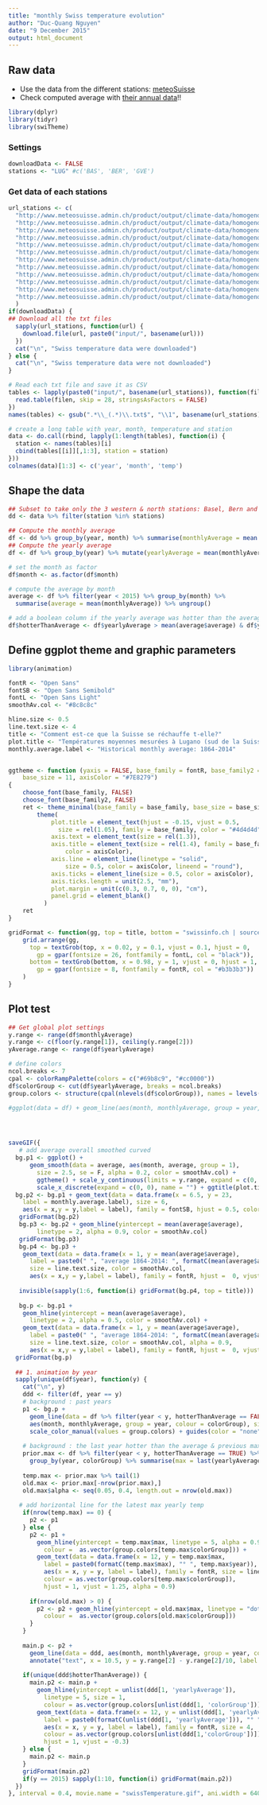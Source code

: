```yaml
---
title: "monthly Swiss temperature evolution"
author: "Duc-Quang Nguyen"
date: "9 December 2015"
output: html_document
---
```


## Raw data

* Use the data from the different stations: [meteoSuisse](http://www.meteosuisse.admin.ch/home/climat/passe/donnees-mensuelles-homogeneisees.html?region=Tableau)
* Check computed average with [their annual data](http://www.meteosuisse.admin.ch/product/output/climate-data/homogenous-monthly-data-processing/data/homog_mo_schweiz.txt)!!


```r
library(dplyr)
library(tidyr)
library(swiTheme)
```

### Settings
```r
downloadData <- FALSE
stations <- "LUG" #c('BAS', 'BER', 'GVE')
```


### Get data of each stations
```r
url_stations <- c(
  "http://www.meteosuisse.admin.ch/product/output/climate-data/homogenous-monthly-data-processing/data/homog_mo_BAS.txt",
  "http://www.meteosuisse.admin.ch/product/output/climate-data/homogenous-monthly-data-processing/data/homog_mo_BER.txt",
  "http://www.meteosuisse.admin.ch/product/output/climate-data/homogenous-monthly-data-processing/data/homog_mo_CHD.txt",
  "http://www.meteosuisse.admin.ch/product/output/climate-data/homogenous-monthly-data-processing/data/homog_mo_CHM.txt",
  "http://www.meteosuisse.admin.ch/product/output/climate-data/homogenous-monthly-data-processing/data/homog_mo_DAV.txt",
  "http://www.meteosuisse.admin.ch/product/output/climate-data/homogenous-monthly-data-processing/data/homog_mo_ENG.txt",
  "http://www.meteosuisse.admin.ch/product/output/climate-data/homogenous-monthly-data-processing/data/homog_mo_GVE.txt",
  "http://www.meteosuisse.admin.ch/product/output/climate-data/homogenous-monthly-data-processing/data/homog_mo_LUG.txt", 
  "http://www.meteosuisse.admin.ch/product/output/climate-data/homogenous-monthly-data-processing/data/homog_mo_SAE.txt", 
  "http://www.meteosuisse.admin.ch/product/output/climate-data/homogenous-monthly-data-processing/data/homog_mo_SIA.txt", 
  "http://www.meteosuisse.admin.ch/product/output/climate-data/homogenous-monthly-data-processing/data/homog_mo_SIO.txt", 
  "http://www.meteosuisse.admin.ch/product/output/climate-data/homogenous-monthly-data-processing/data/homog_mo_SMA.txt"
  )
if(downloadData) {
## Download all the txt files
  sapply(url_stations, function(url) {
    download.file(url, paste0("input/", basename(url)))
  })
  cat("\n", "Swiss temperature data were downloaded")
} else {
  cat("\n", "Swiss temperature data were not downloaded")
}

# Read each txt file and save it as CSV
tables <- lapply(paste0("input/", basename(url_stations)), function(filen) {
  read.table(filen, skip = 28, stringsAsFactors = FALSE)
})
names(tables) <- gsub(".*\\_(.*)\\.txt$", "\\1", basename(url_stations))

# create a long table with year, month, temperature and station
data <- do.call(rbind, lapply(1:length(tables), function(i) {
  station <- names(tables)[i]
  cbind(tables[[i]][,1:3], station = station)
}))
colnames(data)[1:3] <- c('year', 'month', 'temp')
```


## Shape the data
```r
## Subset to take only the 3 western & north stations: Basel, Bern and Geneva
dd <- data %>% filter(station %in% stations)

## Compute the monthly average
df <- dd %>% group_by(year, month) %>% summarise(monthlyAverage = mean (temp, na.rm = T)) %>% ungroup()
## Compute the yearly average
df <- df %>% group_by(year) %>% mutate(yearlyAverage = mean(monthlyAverage)) %>% ungroup()

# set the month as factor
df$month <- as.factor(df$month)

# compute the average by month
average <- df %>% filter(year < 2015) %>% group_by(month) %>% 
  summarise(average = mean(monthlyAverage)) %>% ungroup()

# add a boolean column if the yearly average was hotter than the average over all years & a new cumulative max
df$hotterThanAverage <- df$yearlyAverage > mean(average$average) & df$yearlyAverage == cummax(df$yearlyAverage)

```
## Define ggplot theme and graphic parameters
```r
library(animation)

fontR <- "Open Sans"
fontSB <- "Open Sans Semibold"
fontL <- "Open Sans Light"
smoothAv.col <- "#8c8c8c"

hline.size <- 0.5 
line.text.size <- 4
title <- "Comment est-ce que la Suisse se réchauffe t-elle?"
plot.title <- "Températures moyennes mesurées à Lugano (sud de la Suisse)"
monthly.average.label <- "Historical monthly average: 1864-2014"


ggtheme <- function (yaxis = FALSE, base_family = fontR, base_family2 = fontSB,
    base_size = 11, axisColor = "#7E8279") 
{
    choose_font(base_family, FALSE)
    choose_font(base_family2, FALSE)
    ret <- theme_minimal(base_family = base_family, base_size = base_size) + 
        theme(
            plot.title = element_text(hjust = -0.15, vjust = 0.5, 
              size = rel(1.05), family = base_family, color = "#4d4d4d"), 
            axis.text = element_text(size = rel(1.3)), 
            axis.title = element_text(size = rel(1.4), family = base_family2, 
                color = axisColor), 
            axis.line = element_line(linetype = "solid", 
                size = 0.5, color = axisColor, lineend = "round"),
            axis.ticks = element_line(size = 0.5, color = axisColor), 
            axis.ticks.length = unit(2.5, "mm"), 
            plot.margin = unit(c(0.3, 0.7, 0, 0), "cm"), 
            panel.grid = element_blank()
          )
    ret
}

gridFormat <- function(gg, top = title, bottom = "swissinfo.ch | source: MétéoSuisse") {
    grid.arrange(gg, 
      top = textGrob(top, x = 0.02, y = 0.1, vjust = 0.1, hjust = 0, 
        gp = gpar(fontsize = 26, fontfamily = fontL, col = "black")),
      bottom = textGrob(bottom, x = 0.98, y = 1, vjust = 0, hjust = 1, 
        gp = gpar(fontsize = 8, fontfamily = fontR, col = "#b3b3b3"))
    )
}

```

## Plot test
```r
## Get global plot settings
y.range <- range(df$monthlyAverage)
y.range <- c(floor(y.range[1]), ceiling(y.range[2]))
yAverage.range <- range(df$yearlyAverage)

# define colors
ncol.breaks <- 7
cpal <- colorRampPalette(colors = c("#69b8c9", "#cc0000"))
df$colorGroup <- cut(df$yearlyAverage, breaks = ncol.breaks)
group.colors <- structure(cpal(nlevels(df$colorGroup)), names = levels(df$colorGroup))

#ggplot(data = df) + geom_line(aes(month, monthlyAverage, group = year, colour = yearlyAverage), size = 0.1, alpha = 0.8) 




saveGIF({ 
   # add average overall smoothed curved
  bg.p1 <- ggplot() +  
      geom_smooth(data = average, aes(month, average, group = 1), 
        size = 2.5, se = F, alpha = 0.2, color = smoothAv.col) +
        ggtheme() + scale_y_continuous(limits = y.range, expand = c(0, 0), name = "", labels = function(x) paste0(x,'°')) + 
        scale_x_discrete(expand = c(0, 0), name = "") + ggtitle(plot.title)
  bg.p2 <- bg.p1 + geom_text(data = data.frame(x = 6.5, y = 23, 
    label = monthly.average.label), size = 6,
    aes(x = x,y = y,label = label), family = fontSB, hjust = 0.5, color = smoothAv.col)
   gridFormat(bg.p2) 
   bg.p3 <- bg.p2 + geom_hline(yintercept = mean(average$average),
        linetype = 2, alpha = 0.9, color = smoothAv.col) 
   gridFormat(bg.p3)
   bg.p4 <- bg.p3 + 
    geom_text(data = data.frame(x = 1, y = mean(average$average), 
      label = paste0(" ", "average 1864-2014: ", formatC(mean(average$average), digits = 3), "°")), 
      size = line.text.size, color = smoothAv.col,
      aes(x = x,y = y,label = label), family = fontR, hjust =  0, vjust = 1.4)
  
   invisible(sapply(1:6, function(i) gridFormat(bg.p4, top = title)))
    
   bg.p <- bg.p1 + 
    geom_hline(yintercept = mean(average$average),
      linetype = 2, alpha = 0.5, color = smoothAv.col) + 
    geom_text(data = data.frame(x = 1, y = mean(average$average), 
      label = paste0(" ", "average 1864-2014: ", formatC(mean(average$average), digits = 3), "°C")), 
      size = line.text.size, color = smoothAv.col, alpha = 0.9,
      aes(x = x,y = y,label = label), family = fontR, hjust =  0, vjust = 1.4)
  gridFormat(bg.p)
  
  ## 1. animation by year
  sapply(unique(df$year), function(y) {
    cat("\n", y)
    ddd <- filter(df, year == y)
    # background : past years
    p1 <- bg.p + 
      geom_line(data = df %>% filter(year < y, hotterThanAverage == FALSE),
      aes(month, monthlyAverage, group = year, colour = colorGroup), size = 0.3, alpha = 0.4) + 
      scale_color_manual(values = group.colors) + guides(color = "none")
      
    # background : the last year hotter than the average & previous max
    prior.max <- df %>% filter(year < y, hotterThanAverage == TRUE) %>% 
      group_by(year, colorGroup) %>% summarise(max = last(yearlyAverage)) %>% ungroup()
    
    temp.max <- prior.max %>% tail(1)
    old.max <- prior.max[-nrow(prior.max),]
    old.max$alpha <- seq(0.05, 0.4, length.out = nrow(old.max))
    
   # add horizontal line for the latest max yearly temp
    if(nrow(temp.max) == 0) {
      p2 <- p1
    } else {
      p2 <- p1 + 
        geom_hline(yintercept = temp.max$max, linetype = 5, alpha = 0.9, 
          colour =  as.vector(group.colors[temp.max$colorGroup])) + 
        geom_text(data = data.frame(x = 12, y = temp.max$max, 
          label = paste0(formatC(temp.max$max), "° ", temp.max$year)), 
          aes(x = x, y = y, label = label), family = fontR, size = line.text.size, 
          colour = as.vector(group.colors[temp.max$colorGroup]),
          hjust = 1, vjust = 1.25, alpha = 0.9)
      
      if(nrow(old.max) > 0) {
        p2 <- p2 + geom_hline(yintercept = old.max$max, linetype = "dotted", alpha = old.max$alpha, 
          colour =  as.vector(group.colors[old.max$colorGroup]))
      }
    }
    
    main.p <- p2 + 
      geom_line(data = ddd, aes(month, monthlyAverage, group = year, colour = colorGroup), size = 1.1) + 
      annotate("text", x = 10.5, y = y.range[2] - y.range[2]/10, label = y,  family = fontR, size = 20, color = "#996666")
    
    if(unique(ddd$hotterThanAverage)) {
      main.p2 <- main.p + 
        geom_hline(yintercept = unlist(ddd[1, 'yearlyAverage']), 
          linetype = 5, size = 1, 
          colour = as.vector(group.colors[unlist(ddd[1, 'colorGroup'])])) + 
        geom_text(data = data.frame(x = 12, y = unlist(ddd[1, 'yearlyAverage']), 
          label = paste0(formatC(unlist(ddd[1, 'yearlyAverage'])), "° ", y)),
          aes(x = x, y = y, label = label), family = fontR, size = 4, 
          colour = as.vector(group.colors[unlist(ddd[1,'colorGroup'])]),
          hjust = 1, vjust = -0.3)
    } else {
      main.p2 <- main.p
    }
    gridFormat(main.p2)
    if(y == 2015) sapply(1:10, function(i) gridFormat(main.p2))
  })  
}, interval = 0.4, movie.name = "swissTemperature.gif", ani.width = 640, ani.height = 800)

```
